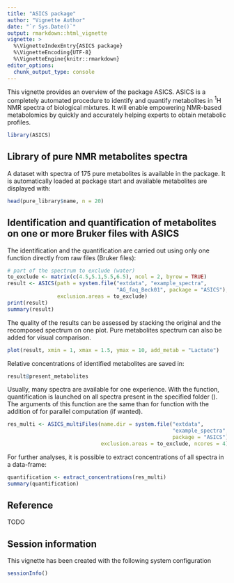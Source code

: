 ```yaml
---
title: "ASICS package"
author: "Vignette Author"
date: "`r Sys.Date()`"
output: rmarkdown::html_vignette
vignette: >
  %\VignetteIndexEntry{ASICS package}
  %\VignetteEncoding{UTF-8}
  %\VignetteEngine{knitr::rmarkdown}
editor_options: 
  chunk_output_type: console
---
```


This vignette provides an overview of the package ASICS. ASICS is a completely 
automated procedure to identify and quantify metabolites in $^1$H NMR spectra of 
biological mixtures. It will enable empowering NMR-based metabolomics by quickly 
and accurately helping experts to obtain metabolic profiles.

```r
library(ASICS)
```

## Library of pure NMR metabolites spectra

A dataset with spectra of 175 pure metabolites is available in the package. It
is automatically loaded at package start and available metabolites are displayed
with:
```r
head(pure_library$name, n = 20)
```

## Identification and quantification of metabolites on one or more Bruker files with ASICS

The identification and the quantification are carried out using only one function \code{ASICS} directly 
from raw files (Bruker files):
```r
# part of the spectrum to exclude (water)
to_exclude <- matrix(c(4.5,5.1,5.5,6.5), ncol = 2, byrow = TRUE)
result <- ASICS(path = system.file("extdata", "example_spectra",
                                   "AG_faq_Beck01", package = "ASICS"),
                exclusion.areas = to_exclude)
print(result)
summary(result)
```

The quality of the results can be assessed by stacking the original and 
the recomposed spectrum on one plot. Pure metabolites spectrum can also be 
added for visual comparison.
```r
plot(result, xmin = 1, xmax = 1.5, ymax = 10, add_metab = "Lactate")
```

Relative concentrations of identified metabolites are saved in:
```r
result@present_metabolites
```

Usually, many spectra are available for one experience. With the 
\code{ASICS_multiFiles} function, quantification is launched on all spectra 
present in the specified folder (\code{name.dir}). The arguments of this function are the 
same than for \code{ASICS} function with the addition of \code{ncores} for  parallel computation (if wanted).
                                                                                                         
```r
res_multi <- ASICS_multiFiles(name.dir = system.file("extdata",
                                                     "example_spectra",
                                                     package = "ASICS"),
                              exclusion.areas = to_exclude, ncores = 4)
```

For further analyses, it is possible to extract concentrations of all spectra in
a data-frame:
```r
quantification <- extract_concentrations(res_multi)
summary(quantification)
```


## Reference 

TODO


## Session information

This vignette has been created with the following system configuration
```r
sessionInfo()
```




